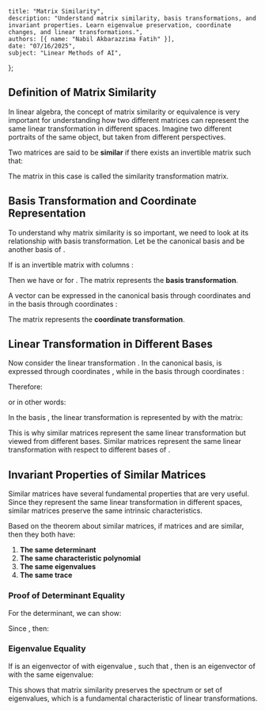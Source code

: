     title: "Matrix Similarity",
    description: "Understand matrix similarity, basis transformations, and invariant properties. Learn eigenvalue preservation, coordinate changes, and linear transformations.",
    authors: [{ name: "Nabil Akbarazzima Fatih" }],
    date: "07/16/2025",
    subject: "Linear Methods of AI",
};

## Definition of Matrix Similarity

In linear algebra, the concept of matrix similarity or equivalence is very important for understanding how two different matrices can represent the same linear transformation in different spaces. Imagine two different portraits of the same object, but taken from different perspectives.

Two matrices <InlineMath math="A, B \in \mathbb{K}^{n \times n}" /> are said to be **similar** if there exists an invertible matrix <InlineMath math="S \in \mathbb{K}^{n \times n}" /> such that:

<BlockMath math="B = S^{-1} \cdot A \cdot S" />

The matrix <InlineMath math="S" /> in this case is called the similarity transformation matrix.

## Basis Transformation and Coordinate Representation

To understand why matrix similarity is so important, we need to look at its relationship with basis transformation. Let <InlineMath math="e_1, \ldots, e_n \in \mathbb{K}^n" /> be the canonical basis and <InlineMath math="v_1, \ldots, v_n \in \mathbb{K}^n" /> be another basis of <InlineMath math="\mathbb{K}^n" />.

If <InlineMath math="S" /> is an invertible matrix with columns <InlineMath math="v_k" />:

<BlockMath math="S = (v_1 \quad \ldots \quad v_n) \in \mathbb{K}^{n \times n}" />

Then we have <InlineMath math="v_k = S \cdot e_k" /> or <InlineMath math="e_k = S^{-1} \cdot v_k" /> for <InlineMath math="k = 1, \ldots, n" />. The matrix <InlineMath math="S" /> represents the **basis transformation**.

A vector <InlineMath math="x \in \mathbb{K}^n" /> can be expressed in the canonical basis through coordinates <InlineMath math="x_k" /> and in the basis <InlineMath math="v_1, \ldots, v_n" /> through coordinates <InlineMath math="\xi_k" />:

<MathContainer>
<BlockMath math="x = \sum_{k=1}^n x_k \cdot e_k" />
<BlockMath math="= \sum_{k=1}^n \xi_k \cdot v_k = S \cdot \xi" />
<BlockMath math="\xi = \begin{pmatrix} \xi_1 \\ \vdots \\ \xi_n \end{pmatrix} = S^{-1} \cdot x" />
</MathContainer>

The matrix <InlineMath math="S^{-1}" /> represents the **coordinate transformation**.

## Linear Transformation in Different Bases

Now consider the linear transformation <InlineMath math="y = A \cdot x" />. In the canonical basis, <InlineMath math="y" /> is expressed through coordinates <InlineMath math="y_k" />, while in the basis <InlineMath math="v_1, \ldots, v_n" /> through coordinates <InlineMath math="\eta_k" />:

<MathContainer>
<BlockMath math="y = \sum_{k=1}^n y_k \cdot e_k" />
<BlockMath math="= \sum_{k=1}^n \eta_k \cdot v_k = S \cdot \eta" />
<BlockMath math="\eta = \begin{pmatrix} \eta_1 \\ \vdots \\ \eta_n \end{pmatrix} = S^{-1} \cdot y" />
</MathContainer>

Therefore:

<MathContainer>
<BlockMath math="S \cdot \eta = y = A \cdot x" />
<BlockMath math="= A \cdot S \cdot \xi" />
</MathContainer>

or in other words:

<BlockMath math="\eta = S^{-1} \cdot A \cdot S \cdot \xi" />

In the basis <InlineMath math="v_1, \ldots, v_n" />, the linear transformation <InlineMath math="y = A \cdot x" /> is represented by <InlineMath math="\eta = B \cdot \xi" /> with the matrix:

<BlockMath math="B = S^{-1} \cdot A \cdot S" />

This is why similar matrices represent the same linear transformation but viewed from different bases. Similar matrices represent the same linear transformation with respect to different bases of <InlineMath math="\mathbb{K}^n" />.

## Invariant Properties of Similar Matrices

Similar matrices have several fundamental properties that are very useful. Since they represent the same linear transformation in different spaces, similar matrices preserve the same intrinsic characteristics.

Based on the theorem about similar matrices, if matrices <InlineMath math="A" /> and <InlineMath math="B = S^{-1} \cdot A \cdot S" /> are similar, then they both have:

1. **The same determinant**
2. **The same characteristic polynomial** 
3. **The same eigenvalues**
4. **The same trace**

### Proof of Determinant Equality

For the determinant, we can show:

<MathContainer>
<BlockMath math="\det(B) = \det(S^{-1} \cdot A \cdot S)" />
<BlockMath math="= \det(S^{-1}) \cdot \det(A) \cdot \det(S)" />
</MathContainer>

Since <InlineMath math="\det(S^{-1}) = \frac{1}{\det(S)}" />, then:

<MathContainer>
<BlockMath math="\det(B) = \frac{1}{\det(S)} \cdot \det(A) \cdot \det(S)" />
<BlockMath math="= \det(A)" />
</MathContainer>

### Eigenvalue Equality

If <InlineMath math="v \in \mathbb{K}^n" /> is an eigenvector of <InlineMath math="A" /> with eigenvalue <InlineMath math="\lambda \in \mathbb{K}" />, such that <InlineMath math="A \cdot v = \lambda \cdot v" />, then <InlineMath math="w = S^{-1} \cdot v" /> is an eigenvector of <InlineMath math="B" /> with the same eigenvalue:

<MathContainer>
<BlockMath math="B \cdot w = S^{-1} \cdot A \cdot S \cdot w" />
<BlockMath math="= S^{-1} \cdot A \cdot v" />
<BlockMath math="= S^{-1} \cdot \lambda \cdot v" />
<BlockMath math="= \lambda \cdot w" />
</MathContainer>

This shows that matrix similarity preserves the spectrum or set of eigenvalues, which is a fundamental characteristic of linear transformations.